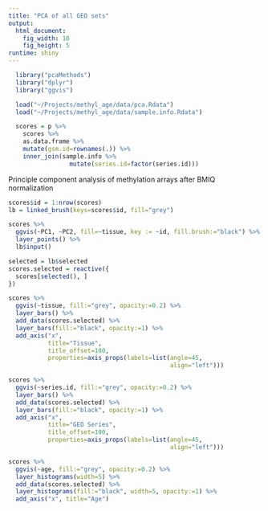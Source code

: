 ```yaml
---
title: "PCA of all GEO sets"
output: 
  html_document:
    fig_width: 10
    fig_height: 5
runtime: shiny
---
```


```r
  library("pcaMethods")
  library("dplyr")
  library("ggvis")

  load("~/Projects/methyl_age/data/pca.Rdata")
  load("~/Projects/methyl_age/data/sample.info.Rdata")

  scores = p %>%
    scores %>%
    as.data.frame %>%
    mutate(gsm.id=rownames(.)) %>%
    inner_join(sample.info %>%
                 mutate(series.id=factor(series.id)))

```

Principle component analysis of methylation arrays after BMIQ normalization

```r

scores$id = 1:nrow(scores)
lb = linked_brush(keys=scores$id, fill="grey")

scores %>%
  ggvis(~PC1, ~PC2, fill=~tissue, key := ~id, fill.brush:="black") %>%
  layer_points() %>%
  lb$input()

selected = lb$selected
scores.selected = reactive({
  scores[selected(), ]
})


```

```r

scores %>%
  ggvis(~tissue, fill:="grey", opacity:=0.2) %>%
  layer_bars() %>%
  add_data(scores.selected) %>%
  layer_bars(fill:="black", opacity:=1) %>%
  add_axis("x",
           title="Tissue",
           title_offset=100,
           properties=axis_props(labels=list(angle=45,
                                             align="left")))

scores %>%
  ggvis(~series.id, fill:="grey", opacity:=0.2) %>%
  layer_bars() %>%
  add_data(scores.selected) %>%
  layer_bars(fill:="black", opacity:=1) %>%
  add_axis("x",
           title="GEO Series",
           title_offset=100,
           properties=axis_props(labels=list(angle=45,
                                             align="left")))

scores %>%
  ggvis(~age, fill:="grey", opacity:=0.2) %>%
  layer_histograms(width=5) %>%
  add_data(scores.selected) %>%
  layer_histograms(fill:="black", width=5, opacity:=1) %>%
  add_axis("x", title="Age")

```